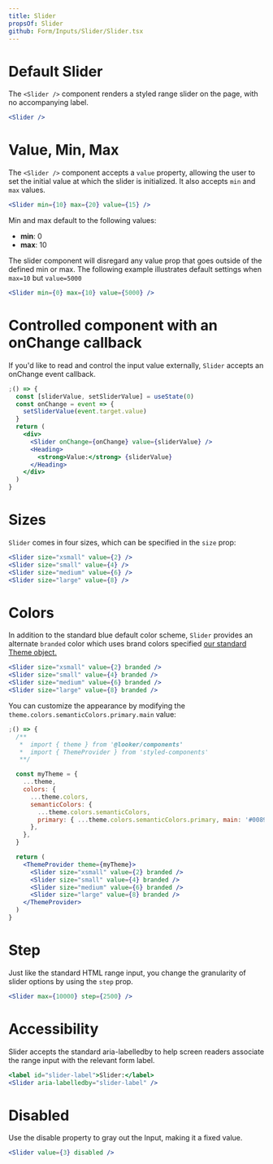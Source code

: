 ```yaml
---
title: Slider
propsOf: Slider
github: Form/Inputs/Slider/Slider.tsx
---
```


# Default Slider

The `<Slider />` component renders a styled range slider on the page, with no accompanying label.

```jsx
<Slider />
```

# Value, Min, Max

The `<Slider />` component accepts a `value` property, allowing the user to set the initial value at which the slider is initialized.
It also accepts `min` and `max` values.

```jsx
<Slider min={10} max={20} value={15} />
```

Min and max default to the following values:

- **min**: 0
- **max**: 10

The slider component will disregard any value prop that goes outside of the defined min or max. The following example illustrates default settings when `max=10` but `value=5000`

```jsx
<Slider min={0} max={10} value={5000} />
```

# Controlled component with an onChange callback

If you'd like to read and control the input value externally, `Slider` accepts an onChange event callback.

```jsx
;() => {
  const [sliderValue, setSliderValue] = useState(0)
  const onChange = event => {
    setSliderValue(event.target.value)
  }
  return (
    <div>
      <Slider onChange={onChange} value={sliderValue} />
      <Heading>
        <strong>Value:</strong> {sliderValue}
      </Heading>
    </div>
  )
}
```

# Sizes

`Slider` comes in four sizes, which can be specified in the `size` prop:

```jsx
<Slider size="xsmall" value={2} />
<Slider size="small" value={4} />
<Slider size="medium" value={6} />
<Slider size="large" value={8} />
```

# Colors

In addition to the standard blue default color scheme, `Slider` provides an alternate `branded` color which uses brand colors specified <a href="http://localhost:8000/getting-started/theme">our standard Theme object.</a>

```jsx
<Slider size="xsmall" value={2} branded />
<Slider size="small" value={4} branded />
<Slider size="medium" value={6} branded />
<Slider size="large" value={8} branded />
```

You can customize the appearance by modifying the `theme.colors.semanticColors.primary.main` value:

```jsx
;() => {
  /**
   *  import { theme } from '@looker/components'
   *  import { ThemeProvider } from 'styled-components'
   **/

  const myTheme = {
    ...theme,
    colors: {
      ...theme.colors,
      semanticColors: {
        ...theme.colors.semanticColors,
        primary: { ...theme.colors.semanticColors.primary, main: '#008930' },
      },
    },
  }

  return (
    <ThemeProvider theme={myTheme}>
      <Slider size="xsmall" value={2} branded />
      <Slider size="small" value={4} branded />
      <Slider size="medium" value={6} branded />
      <Slider size="large" value={8} branded />
    </ThemeProvider>
  )
}
```

# Step

Just like the standard HTML range input, you change the granularity of slider options by using the `step` prop.

```jsx
<Slider max={10000} step={2500} />
```

# Accessibility

Slider accepts the standard aria-labelledby to help screen readers associate the range input with the relevant form label.

```jsx
<label id="slider-label">Slider:</label>
<Slider aria-labelledby="slider-label" />
```

# Disabled

Use the disable property to gray out the Input, making it a fixed value.

```jsx
<Slider value={3} disabled />
```

